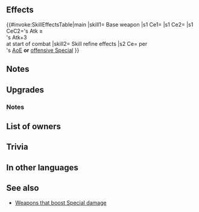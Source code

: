 {{Weapon Infobox
|tagid=SID_ルーナの鋭剣
|weaponType=Sword
|might=16
|range=1
|effect=Effective against armored foes. At start of combat, if foe's Atk ≥ unit's Atk+3, grants Atk/Spd/Def/Res+3 during combat.
|effectiveness=armored
|cost=400
|exclusive=yes
|userVersion1=Weapon
|userVersion2=Gleam
|statModifiers=0,16,0,0,0
|required=-
|refinePaths=default
|refineSP=400
|refineMedals=500
|refineDews=200
|effectSkill1=Deals +10 damage when Special triggers.
|iconSkill1=Special Damage W.png
|tagidExtraSkill1=奥
|properties=
}}
==Effects==
{{#invoke:SkillEffectsTable|main
|skill1={{SCi|weapon}} Base weapon
|s1 Ce1={{Eft|Effectiveness|{{Mt|Armored}}}}
|s1 Ce2={{Eft|Temporary buffs|Atk/Spd/Def/Res|3}}
|s1 CeC2={{Tgt|Foe}}'s Atk ≥<br>{{Tgt|Unit}}'s Atk+3<br>at start of combat
|skill2={{Si|Selena's Blade|refine=Skill1}} Skill refine effects
|s2 Ce={{Eft|Damage Boost|10}} per<br>{{Tgt|Unit}}'s [[Area-of-effect Specials|AoE]] '''or''' [[offensive Special]]
}}
==Notes==
{{Effective damage bonus|armored}}
{{At start of combat}}
{{Temporary buffs}}
==Upgrades==
{{Weapon Upgrade List}}
===Notes===
{{FlatDamage|special=1|10}}
==List of owners==
{{Skill Hero List}}
==Trivia==
{{Rsn|奥義ダメージR10|Special Damage}}
==In other languages==
{{OtherLanguages
|japanese=ルーナの鋭剣
|german=Selenas Klinge
|spanishEU=Sable Selena
|spanishLA=Sable Selena
|french=Épée de Selena
|italian=Spada di Selena
|chineseTW=露娜的銳劍
|portuguese=Espada de Selena
}}
==See also==
* [[Weapons that boost Special damage]]
{{Weapons Navbox}}